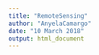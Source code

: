 ```yaml
---
title: "RemoteSensing"
author: "AnyelaCamargo"
date: "10 March 2018"
output: html_document
---
```


